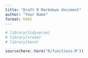 ```yaml
---
title: "Draft R Markdown document"
author: "Your Name"
format: html
---
```


```r
# library(tidyverse)
# library(vroom)
# library(here)

source(here::here("R/functions.R"))

```
